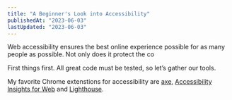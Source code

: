 ```yaml
---
title: "A Beginner's Look into Accessibility"
publishedAt: "2023-06-03"
lastUpdated: "2023-06-03"
---
```


Web accessibility ensures the best online experience possible for as many people as possible. Not only does it protect the co

First things first. All great code must be tested, so let’s gather our tools. 

My favorite Chrome extenstions for accessibility are [axe](https://chrome.google.com/webstore/detail/axe-devtools-web-accessib/lhdoppojpmngadmnindnejefpokejbdd), [Accessibility Insights for Web](https://chrome.google.com/webstore/detail/accessibility-insights-fo/pbjjkligggfmakdaogkfomddhfmpjeni) and [Lighthouse](https://chrome.google.com/webstore/detail/lighthouse/blipmdconlkpinefehnmjammfjpmpbjk).
